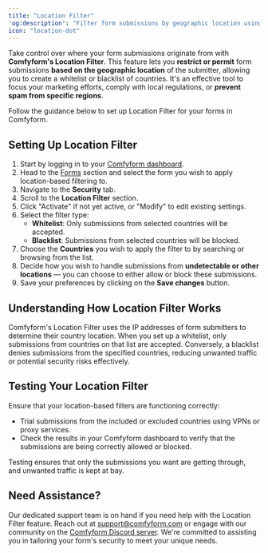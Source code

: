 ```yaml
---
title: "Location Filter"
'og:description': "Filter form submissions by geographic location using Comfyform's Location Filter. Tailor your form security by selecting which countries to allow or block."
icon: "location-dot"
---
```


Take control over where your form submissions originate from with **Comfyform's Location Filter**. This feature lets you **restrict or permit** form submissions **based on the geographic location** of the submitter, allowing you to create a whitelist or blacklist of countries. It's an effective tool to focus your marketing efforts, comply with local regulations, or **prevent spam from specific regions**.

Follow the guidance below to set up Location Filter for your forms in Comfyform.

## Setting Up Location Filter

1. Start by logging in to your [Comfyform dashboard](https://app.comfyform.com/sign/in).
2. Head to the [Forms](https://app.comfyform.com/forms) section and select the form you wish to apply location-based filtering to.
3. Navigate to the **Security** tab.
4. Scroll to the **Location Filter** section.
5. Click "Activate" if not yet active, or "Modify" to edit existing settings.
6. Select the filter type:
   - **Whitelist**: Only submissions from selected countries will be accepted.
   - **Blacklist**: Submissions from selected countries will be blocked.
7. Choose the **Countries** you wish to apply the filter to by searching or browsing from the list.
8. Decide how you wish to handle submissions from **undetectable or other locations** — you can choose to either allow or block these submissions.
9. Save your preferences by clicking on the **Save changes** button.

## Understanding How Location Filter Works

Comfyform's Location Filter uses the IP addresses of form submitters to determine their country location. When you set up a whitelist, only submissions from countries on that list are accepted. Conversely, a blacklist denies submissions from the specified countries, reducing unwanted traffic or potential security risks effectively.

## Testing Your Location Filter

Ensure that your location-based filters are functioning correctly:

- Trial submissions from the included or excluded countries using VPNs or proxy services.
- Check the results in your Comfyform dashboard to verify that the submissions are being correctly allowed or blocked.

Testing ensures that only the submissions you want are getting through, and unwanted traffic is kept at bay.

## Need Assistance?

Our dedicated support team is on hand if you need help with the Location Filter feature. Reach out at [support@comfyform.com](mailto:support@comfyform.com) or engage with our community on the [Comfyform Discord server](https://discord.gg/Fm7ac3am8S). We're committed to assisting you in tailoring your form's security to meet your unique needs.